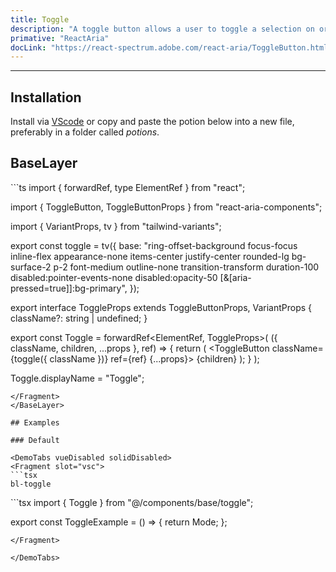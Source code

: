 ```yaml
---
title: Toggle
description: "A toggle button allows a user to toggle a selection on or off, for example switching between two states or modes."
primative: "ReactAria"
docLink: "https://react-spectrum.adobe.com/react-aria/ToggleButton.html"
---
```


---



<MdxExample>
      <ToggleExample client:load/>
</MdxExample>

## Installation

Install via [VScode](/docs/getting-started/vsc) or copy and paste the potion below into a new file, preferably in a folder called *potions*.

## BaseLayer 

<BaseLayer>
<Fragment slot="contentSlot">
```ts
import { forwardRef, type ElementRef } from "react";

import { ToggleButton, ToggleButtonProps } from "react-aria-components";

import { VariantProps, tv } from "tailwind-variants";

export const toggle = tv({
  base: "ring-offset-background focus-focus inline-flex appearance-none items-center justify-center rounded-lg bg-surface-2 p-2 font-medium outline-none transition-transform  duration-100 disabled:pointer-events-none disabled:opacity-50 [&[aria-pressed=true]]:bg-primary",
});

export interface ToggleProps
  extends ToggleButtonProps,
    VariantProps<typeof toggle> {
  className?: string | undefined;
}

export const Toggle = forwardRef<ElementRef<typeof ToggleButton>, ToggleProps>(
  ({ className, children, ...props }, ref) => {
    return (
      <ToggleButton className={toggle({ className })} ref={ref} {...props}>
        {children}
      </ToggleButton>
    );
  }
);

Toggle.displayName = "Toggle";

```
</Fragment>
</BaseLayer>

## Examples 

### Default

<DemoTabs vueDisabled solidDisabled>
<Fragment slot="vsc">
```tsx
bl-toggle 
```
</Fragment>
<Fragment slot="react">
```tsx
import { Toggle } from "@/components/base/toggle";

export const ToggleExample = () => {
  return <Toggle>Mode</Toggle>;
};


```
</Fragment>

</DemoTabs>


